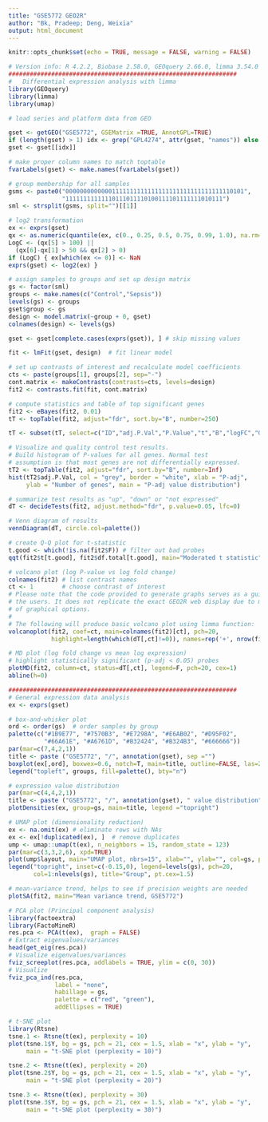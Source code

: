 ```yaml
---
title: "GSE5772 GEO2R"
author: "Bk, Pradeep; Deng, Weixia"
output: html_document
---
```


```r
knitr::opts_chunk$set(echo = TRUE, message = FALSE, warning = FALSE)
```


```r
# Version info: R 4.2.2, Biobase 2.58.0, GEOquery 2.66.0, limma 3.54.0
################################################################
#   Differential expression analysis with limma
library(GEOquery)
library(limma)
library(umap)

# load series and platform data from GEO

gset <- getGEO("GSE5772", GSEMatrix =TRUE, AnnotGPL=TRUE)
if (length(gset) > 1) idx <- grep("GPL4274", attr(gset, "names")) else idx <- 1
gset <- gset[[idx]]

# make proper column names to match toptable 
fvarLabels(gset) <- make.names(fvarLabels(gset))

# group membership for all samples
gsms <- paste0("00000000000001111111111111111111111111111111110101",
               "11111111111110111011110100111101111111010111")
sml <- strsplit(gsms, split="")[[1]]

# log2 transformation
ex <- exprs(gset)
qx <- as.numeric(quantile(ex, c(0., 0.25, 0.5, 0.75, 0.99, 1.0), na.rm=T))
LogC <- (qx[5] > 100) ||
  (qx[6]-qx[1] > 50 && qx[2] > 0)
if (LogC) { ex[which(ex <= 0)] <- NaN
exprs(gset) <- log2(ex) }

# assign samples to groups and set up design matrix
gs <- factor(sml)
groups <- make.names(c("Control","Sepsis"))
levels(gs) <- groups
gset$group <- gs
design <- model.matrix(~group + 0, gset)
colnames(design) <- levels(gs)

gset <- gset[complete.cases(exprs(gset)), ] # skip missing values

fit <- lmFit(gset, design)  # fit linear model

# set up contrasts of interest and recalculate model coefficients
cts <- paste(groups[1], groups[2], sep="-")
cont.matrix <- makeContrasts(contrasts=cts, levels=design)
fit2 <- contrasts.fit(fit, cont.matrix)

# compute statistics and table of top significant genes
fit2 <- eBayes(fit2, 0.01)
tT <- topTable(fit2, adjust="fdr", sort.by="B", number=250)

tT <- subset(tT, select=c("ID","adj.P.Val","P.Value","t","B","logFC","Gene.symbol","Gene.title"))

# Visualize and quality control test results.
# Build histogram of P-values for all genes. Normal test
# assumption is that most genes are not differentially expressed.
tT2 <- topTable(fit2, adjust="fdr", sort.by="B", number=Inf)
hist(tT2$adj.P.Val, col = "grey", border = "white", xlab = "P-adj",
     ylab = "Number of genes", main = "P-adj value distribution")

# summarize test results as "up", "down" or "not expressed"
dT <- decideTests(fit2, adjust.method="fdr", p.value=0.05, lfc=0)

# Venn diagram of results
vennDiagram(dT, circle.col=palette())

# create Q-Q plot for t-statistic
t.good <- which(!is.na(fit2$F)) # filter out bad probes
qqt(fit2$t[t.good], fit2$df.total[t.good], main="Moderated t statistic")

# volcano plot (log P-value vs log fold change)
colnames(fit2) # list contrast names
ct <- 1        # choose contrast of interest
# Please note that the code provided to generate graphs serves as a guidance to
# the users. It does not replicate the exact GEO2R web display due to multitude
# of graphical options.
# 
# The following will produce basic volcano plot using limma function:
volcanoplot(fit2, coef=ct, main=colnames(fit2)[ct], pch=20,
            highlight=length(which(dT[,ct]!=0)), names=rep('+', nrow(fit2)))

# MD plot (log fold change vs mean log expression)
# highlight statistically significant (p-adj < 0.05) probes
plotMD(fit2, column=ct, status=dT[,ct], legend=F, pch=20, cex=1)
abline(h=0)

################################################################
# General expression data analysis
ex <- exprs(gset)

# box-and-whisker plot
ord <- order(gs)  # order samples by group
palette(c("#1B9E77", "#7570B3", "#E7298A", "#E6AB02", "#D95F02",
          "#66A61E", "#A6761D", "#B32424", "#B324B3", "#666666"))
par(mar=c(7,4,2,1))
title <- paste ("GSE5772", "/", annotation(gset), sep ="")
boxplot(ex[,ord], boxwex=0.6, notch=T, main=title, outline=FALSE, las=2, col=gs[ord])
legend("topleft", groups, fill=palette(), bty="n")

# expression value distribution
par(mar=c(4,4,2,1))
title <- paste ("GSE5772", "/", annotation(gset), " value distribution", sep ="")
plotDensities(ex, group=gs, main=title, legend ="topright")

# UMAP plot (dimensionality reduction)
ex <- na.omit(ex) # eliminate rows with NAs
ex <- ex[!duplicated(ex), ]  # remove duplicates
ump <- umap::umap(t(ex), n_neighbors = 15, random_state = 123)
par(mar=c(3,3,2,6), xpd=TRUE)
plot(ump$layout, main="UMAP plot, nbrs=15", xlab="", ylab="", col=gs, pch=20, cex=1.5)
legend("topright", inset=c(-0.15,0), legend=levels(gs), pch=20,
       col=1:nlevels(gs), title="Group", pt.cex=1.5)

# mean-variance trend, helps to see if precision weights are needed
plotSA(fit2, main="Mean variance trend, GSE5772")

# PCA plot (Principal component analysis)
library(factoextra)
library(FactoMineR)
res.pca <- PCA(t(ex),  graph = FALSE)
# Extract eigenvalues/variances
head(get_eig(res.pca))
# Visualize eigenvalues/variances
fviz_screeplot(res.pca, addlabels = TRUE, ylim = c(0, 30))
# Visualize
fviz_pca_ind(res.pca,
             label = "none",
             habillage = gs,
             palette = c("red", "green"),
             addEllipses = TRUE)

# t-SNE plot
library(Rtsne)
tsne.1 <- Rtsne(t(ex), perplexity = 10)
plot(tsne.1$Y, bg = gs, pch = 21, cex = 1.5, xlab = "x", ylab = "y",
     main = "t-SNE plot (perplexity = 10)")

tsne.2 <- Rtsne(t(ex), perplexity = 20)
plot(tsne.2$Y, bg = gs, pch = 21, cex = 1.5, xlab = "x", ylab = "y",
     main = "t-SNE plot (perplexity = 20)")

tsne.3 <- Rtsne(t(ex), perplexity = 30)
plot(tsne.3$Y, bg = gs, pch = 21, cex = 1.5, xlab = "x", ylab = "y",
     main = "t-SNE plot (perplexity = 30)")
```